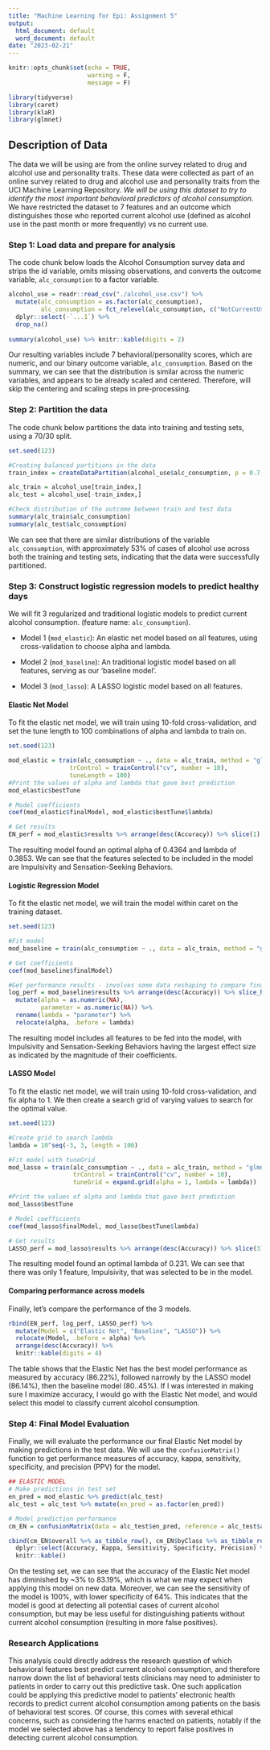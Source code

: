 ```yaml
---
title: "Machine Learning for Epi: Assignment 5"
output:
  html_document: default
  word_document: default
date: "2023-02-21"
---
```


```r
knitr::opts_chunk$set(echo = TRUE, 
                      warning = F,
                      message = F)

library(tidyverse)
library(caret)
library(klaR)
library(glmnet)
```

## Description of Data

The data we will be using are from the online survey related to drug and alcohol use and personality traits. These data were collected as part of an online survey related to drug and alcohol use and personality traits from the UCI Machine Learning Repository. *We will be using this dataset to try to identify the most important behavioral predictors of alcohol consumption.* We have restricted the dataset to 7 features and an outcome which distinguishes those who reported current alcohol use (defined as alcohol use in the past month or more frequently) vs no current use. 

### Step 1: Load data and prepare for analysis

The code chunk below loads the Alcohol Consumption survey data and strips the id variable, omits missing observations, and converts the outcome variable, `alc_consumption` to a factor variable. 

```r
alcohol_use = readr::read_csv("./alcohol_use.csv") %>% 
  mutate(alc_consumption = as.factor(alc_consumption), 
         alc_consumption = fct_relevel(alc_consumption, c("NotCurrentUse", "CurrentUse"))) %>% 
  dplyr::select(-`...1`) %>% 
  drop_na()  
  
summary(alcohol_use) %>% knitr::kable(digits = 2)
```

Our resulting variables include 7 behavioral/personality scores, which are numeric, and our binary outcome variable, `alc_consumption`. Based on the summary, we can see that the distribution is similar across the numeric variables, and appears to be already scaled and centered. Therefore, will skip the centering and scaling steps in pre-processing.

### Step 2: Partition the data 

The code chunk below partitions the data into training and testing sets, using a 70/30 split. 

```r
set.seed(123)

#Creating balanced partitions in the data
train_index = createDataPartition(alcohol_use$alc_consumption, p = 0.7, list = FALSE)

alc_train = alcohol_use[train_index,]
alc_test = alcohol_use[-train_index,]

#Check distribution of the outcome between train and test data
summary(alc_train$alc_consumption) 
summary(alc_test$alc_consumption)
```

We can see that there are similar distributions of the variable `alc_consumption`, with approximately 53% of cases of alcohol use across both the training and testing sets, indicating that the data were successfully partitioned.

### Step 3: Construct logistic regression models to predict healthy days

We will fit 3 regularized and traditional logistic models to predict current alcohol consumption. (feature name: `alc_consumption`).

- Model 1 (`mod_elastic`): An elastic net model based on all features, using cross-validation to choose alpha and lambda.

- Model 2 (`mod_baseline`): An traditional logistic model based on all features, serving as our 'baseline model'.

- Model 3 (`mod_lasso`): A LASSO logistic model based on all features.

#### Elastic Net Model

To fit the elastic net model, we will train using 10-fold cross-validation, and set the tune length to 100 combinations of alpha and lambda to train on.

```r
set.seed(123)

mod_elastic = train(alc_consumption ~ ., data = alc_train, method = "glmnet", 
                 trControl = trainControl("cv", number = 10), 
                 tuneLength = 100)
#Print the values of alpha and lambda that gave best prediction
mod_elastic$bestTune

# Model coefficients
coef(mod_elastic$finalModel, mod_elastic$bestTune$lambda)

# Get results
EN_perf = mod_elastic$results %>% arrange(desc(Accuracy)) %>% slice(1) 
```

The resulting model found an optimal alpha of 0.4364 and lambda of 0.3853. We can see that the features selected to be included in the model are Impulsivity and Sensation-Seeking Behaviors.

#### Logistic Regression Model

To fit the elastic net model, we will train the model within caret on the training dataset.

```r
set.seed(123)

#Fit model
mod_baseline = train(alc_consumption ~ ., data = alc_train, method = "glm")

# Get coefficients
coef(mod_baseline$finalModel)

#Get performance results - involves some data reshaping to compare final results
log_perf = mod_baseline$results %>% arrange(desc(Accuracy)) %>% slice_head(n = 1) %>% 
  mutate(alpha = as.numeric(NA), 
         parameter = as.numeric(NA)) %>% 
  rename(lambda = "parameter") %>% 
  relocate(alpha, .before = lambda)
```

The resulting model includes all features to be fed into the model, with Impulsivity and Sensation-Seeking Behaviors having the largest effect size as indicated by the magnitude of their coefficients.

#### LASSO Model

To fit the elastic net model, we will train using 10-fold cross-validation, and fix alpha to 1. We then create a search grid of varying \lambda values to search for the optimal value. 

```r
set.seed(123)

#Create grid to search lambda
lambda = 10^seq(-3, 3, length = 100)

#Fit model with tuneGrid
mod_lasso = train(alc_consumption ~ ., data = alc_train, method = "glmnet", 
                  trControl = trainControl("cv", number = 10), 
                  tuneGrid = expand.grid(alpha = 1, lambda = lambda))

#Print the values of alpha and lambda that gave best prediction
mod_lasso$bestTune

# Model coefficients
coef(mod_lasso$finalModel, mod_lasso$bestTune$lambda)

# Get results
LASSO_perf = mod_lasso$results %>% arrange(desc(Accuracy)) %>% slice(3) 
```

The resulting model found an optimal lambda of 0.231. We can see that there was only 1 feature, Impulsivity, that was selected to be in the model.

#### Comparing performance across models

Finally, let's compare the performance of the 3 models.

```r
rbind(EN_perf, log_perf, LASSO_perf) %>% 
  mutate(Model = c("Elastic Net", "Baseline", "LASSO")) %>% 
  relocate(Model, .before = alpha) %>% 
  arrange(desc(Accuracy)) %>% 
  knitr::kable(digits = 4)
```

The table shows that the Elastic Net has the best model performance as measured by accuracy (86.22%), followed narrowly by the LASSO model (86.14%), then the baseline model (80..45%). If I was interested in making sure I maximize accuracy, I would go with the Elastic Net model, and would select this model to classify current alcohol consumption.

### Step 4: Final Model Evaluation

Finally, we will evaluate the performance our final Elastic Net model by making predictions in the test data. We will use the `confusionMatrix()` function to get performance measures of accuracy, kappa, sensitivity, specificity, and precision (PPV) for the model.

```r
## ELASTIC MODEL
# Make predictions in test set
en_pred = mod_elastic %>% predict(alc_test)
alc_test = alc_test %>% mutate(en_pred = as.factor(en_pred))

# Model prediction performance
cm_EN = confusionMatrix(data = alc_test$en_pred, reference = alc_test$alc_consumption, positive = "CurrentUse")

cbind(cm_EN$overall %>% as_tibble_row(), cm_EN$byClass %>% as_tibble_row()) %>% 
  dplyr::select(Accuracy, Kappa, Sensitivity, Specificity, Precision) %>% 
  knitr::kable()
```

On the testing set, we can see that the accuracy of the Elastic Net model has diminished by ~3% to 83.19%, which is what we may expect when applying this model on new data. Moreover, we can see the sensitivity of the model is 100%, with lower specificity of 64%. This indicates that the model is good at detecting all potential cases of current alcohol consumption, but may be less useful for distinguishing patients without current alcohol consumption (resulting in more false positives).

### Research Applications

This analysis could directly address the research question of which behavioral features best predict current alcohol consumption, and therefore narrow down the list of behavioral tests clinicians may need to administer to patients in order to carry out this predictive task. One such application could be applying this predictive model to patients' electronic health records to predict current alcohol consumption among patients on the basis of behavioral test scores. Of course, this comes with several ethical concerns, such as considering the harms enacted on patients, notably if the model we selected above has a  tendency to report false positives in detecting current alcohol consumption.
